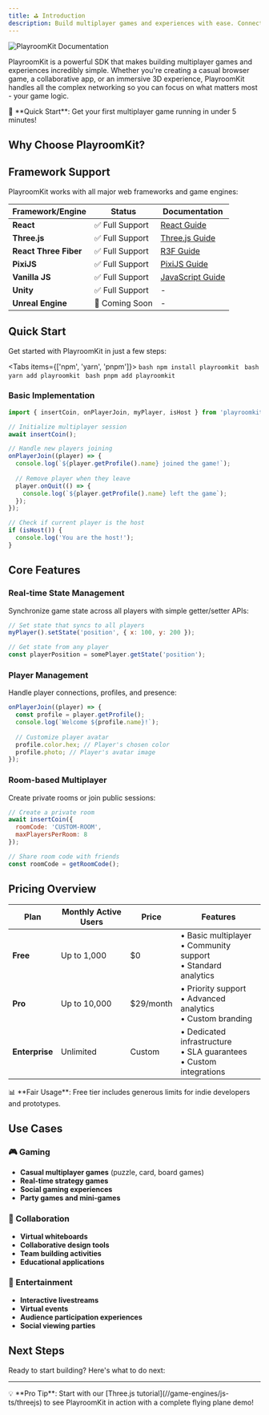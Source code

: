 ```yaml
---
title: ⛳️ Introduction
description: Build multiplayer games and experiences with ease. Connect players instantly with our powerful SDK.
---
```


![PlayroomKit Documentation](/docs1.png)


PlayroomKit is a powerful SDK that makes building multiplayer games and experiences incredibly simple. Whether you're creating a casual browser game, a collaborative app, or an immersive 3D experience, PlayroomKit handles all the complex networking so you can focus on what matters most - your game logic.

<Callout type="info">
  🚀 **Quick Start**: Get your first multiplayer game running in under 5 minutes!
</Callout>


## Why Choose PlayroomKit?

<Cards>
  <Card title="🚀 Instant Setup" description="Go from zero to multiplayer in minutes with our simple SDK integration" href="/gameengine/getting-started" />
  <Card title="🌐 Real-time Sync" description="Ultra-low latency state synchronization across all connected players" href="/multiplayer" />
  <Card title="🎮 Cross-Platform" description="Works seamlessly on web, mobile, and desktop applications"  href="/multiplayer"/>
  <Card title="🔧 Developer Friendly" description="TypeScript support, excellent docs, and intuitive APIs" href="/" />
  <Card title="📊 Built-in Analytics" description="Track player engagement and game performance out of the box" />
  <Card title="💰 Cost Effective" description="Pay only for what you use with transparent, scalable pricing" href="/billing" />
</Cards>

## Framework Support

PlayroomKit works with all major web frameworks and game engines:

| Framework/Engine | Status | Documentation |
|------------------|--------|---------------|
| **React** | ✅ Full Support | [React Guide](/game-engines/js-ts/react) |
| **Three.js** | ✅ Full Support | [Three.js Guide](/game-engines/js-ts/threejs) |
| **React Three Fiber** | ✅ Full Support | [R3F Guide](/game-engines/js-ts/react-three-fiber) |
| **PixiJS** | ✅ Full Support | [PixiJS Guide](/gameengine/pixijs) |
| **Vanilla JS** | ✅ Full Support | [JavaScript Guide](/game-engines/js-ts/javascript) |
| **Unity** | ✅ Full Support | - |
| **Unreal Engine** | 🔄 Coming Soon | - |

## Quick Start

Get started with PlayroomKit in just a few steps:

<Tabs items={['npm', 'yarn', 'pnpm']}>
  <Tab value="npm">
    ```bash
    npm install playroomkit
    ```
  </Tab>
  <Tab value="yarn">
    ```bash
    yarn add playroomkit
    ```
  </Tab>
  <Tab value="pnpm">
    ```bash
    pnpm add playroomkit
    ```
  </Tab>
</Tabs>

### Basic Implementation

```javascript
import { insertCoin, onPlayerJoin, myPlayer, isHost } from 'playroomkit';

// Initialize multiplayer session
await insertCoin();

// Handle new players joining
onPlayerJoin((player) => {
  console.log(`${player.getProfile().name} joined the game!`);
  
  // Remove player when they leave
  player.onQuit(() => {
    console.log(`${player.getProfile().name} left the game`);
  });
});

// Check if current player is the host
if (isHost()) {
  console.log('You are the host!');
}
```

## Core Features

### Real-time State Management
Synchronize game state across all players with simple getter/setter APIs:

```javascript
// Set state that syncs to all players
myPlayer().setState('position', { x: 100, y: 200 });

// Get state from any player
const playerPosition = somePlayer.getState('position');
```

### Player Management
Handle player connections, profiles, and presence:

```javascript
onPlayerJoin((player) => {
  const profile = player.getProfile();
  console.log(`Welcome ${profile.name}!`);
  
  // Customize player avatar
  profile.color.hex; // Player's chosen color
  profile.photo; // Player's avatar image
});
```

### Room-based Multiplayer
Create private rooms or join public sessions:

```javascript
// Create a private room
await insertCoin({ 
  roomCode: 'CUSTOM-ROOM',
  maxPlayersPerRoom: 8 
});

// Share room code with friends
const roomCode = getRoomCode();
```

## Pricing Overview

| Plan | Monthly Active Users | Price | Features |
|------|---------------------|-------|----------|
| **Free** | Up to 1,000 | $0 | • Basic multiplayer<br/>• Community support<br/>• Standard analytics |
| **Pro** | Up to 10,000 | $29/month | • Priority support<br/>• Advanced analytics<br/>• Custom branding |
| **Enterprise** | Unlimited | Custom | • Dedicated infrastructure<br/>• SLA guarantees<br/>• Custom integrations |

<Callout type="warn">
  📊 **Fair Usage**: Free tier includes generous limits for indie developers and prototypes.
</Callout>

## Use Cases

### 🎮 Gaming
- **Casual multiplayer games** (puzzle, card, board games)
- **Real-time strategy games**
- **Social gaming experiences**
- **Party games and mini-games**

### 👥 Collaboration
- **Virtual whiteboards**
- **Collaborative design tools**
- **Team building activities**
- **Educational applications**

### 🎪 Entertainment
- **Interactive livestreams**
- **Virtual events**
- **Audience participation experiences**
- **Social viewing parties**

## Next Steps

Ready to start building? Here's what to do next:

<Cards>
  <Card title="📖 Follow the Tutorial" description="Complete our step-by-step guide to build your first multiplayer game" href="/tutorials" />
  <Card title="🎮 Explore Templates" description="Start with pre-built game templates and examples" href="/templates" />
  <Card title="🔧 API Reference" description="Dive deep into the complete API documentation" href="/multiplayer" />
  <Card title="💬 Join Community" description="Get help and share your creations with other developers" href="https://discord.gg/PlayroomKit" />
</Cards>

---

<Callout type="tip">
  💡 **Pro Tip**: Start with our [Three.js tutorial](//game-engines/js-ts/threejs) to see PlayroomKit in action with a complete flying plane demo!
</Callout>
